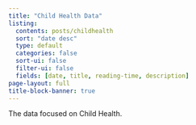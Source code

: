 ```yaml
---
title: "Child Health Data"
listing:
  contents: posts/childhealth
  sort: "date desc"
  type: default
  categories: false
  sort-ui: false
  filter-ui: false
  fields: [date, title, reading-time, description]
page-layout: full
title-block-banner: true
---
```



The data focused on Child Health.

